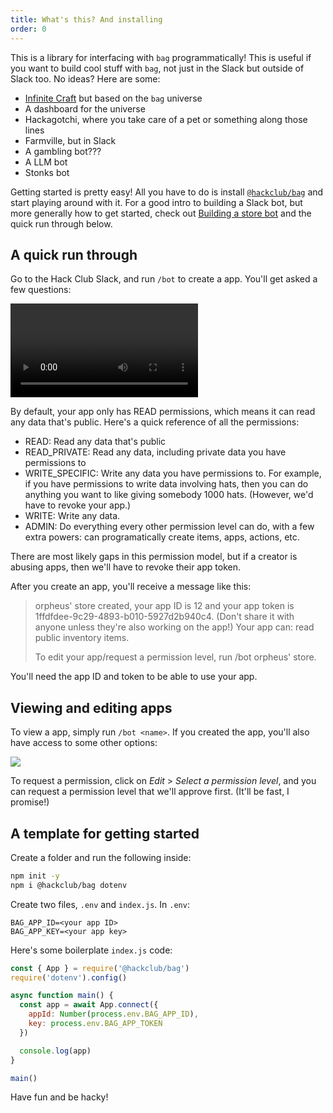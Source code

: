 ```yaml
---
title: What's this? And installing
order: 0
---
```


This is a library for interfacing with `bag` programmatically! This is useful if you want to build cool stuff with `bag`, not just in the Slack but outside of Slack too. No ideas? Here are some:

- [Infinite Craft](https://neal.fun/infinite-craft/) but based on the `bag` universe
- A dashboard for the universe
- Hackagotchi, where you take care of a pet or something along those lines
- Farmville, but in Slack
- A gambling bot???
- A LLM bot
- Stonks bot

Getting started is pretty easy! All you have to do is install [`@hackclub/bag`](https://www.npmjs.com/package/@hackclub/bag) and start playing around with it. For a good intro to building a Slack bot, but more generally how to get started, check out [Building a store bot](/quickstart/store.mdx) and the quick run through below.

## A quick run through

Go to the Hack Club Slack, and run `/bot` to create a app. You'll get asked a few questions:

<video controls>
  <source src="https://cloud-9qvh8uwqs-hack-club-bot.vercel.app/0adobe_express_screen_recording_mar_21.mp4" />
</video>

By default, your app only has READ permissions, which means it can read any data that's public. Here's a quick reference of all the permissions:

- READ: Read any data that's public
- READ_PRIVATE: Read any data, including private data you have permissions to
- WRITE_SPECIFIC: Write any data you have permissions to. For example, if you have permissions to write data involving hats, then you can do anything you want to like giving somebody 1000 hats. (However, we'd have to revoke your app.)
- WRITE: Write any data.
- ADMIN: Do everything every other permission level can do, with a few extra powers: can programatically create items, apps, actions, etc.

There are most likely gaps in this permission model, but if a creator is abusing apps, then we'll have to revoke their app token.

After you create an app, you'll receive a message like this:

> orpheus' store created, your app ID is 12 and your app token is 1ffdfdee-9c29-4893-b010-5927d2b940c4. (Don't share it with anyone unless they're also working on the app!) Your app can: read public inventory items.
>
> To edit your app/request a permission level, run /bot orpheus' store.

You'll need the app ID and token to be able to use your app.

## Viewing and editing apps

To view a app, simply run `/bot <name>`. If you created the app, you'll also have access to some other options:

![](https://cloud-1rm8p6tyq-hack-club-bot.vercel.app/0screenshot_2024-03-21_at_7.10.37___pm.png)

To request a permission, click on _Edit_ > _Select a permission level_, and you can request a permission level that we'll approve first. (It'll be fast, I promise!)

## A template for getting started

Create a folder and run the following inside:

```bash
npm init -y
npm i @hackclub/bag dotenv
```

Create two files, `.env` and `index.js`. In `.env`:

```
BAG_APP_ID=<your app ID>
BAG_APP_KEY=<your app key>
```

Here's some boilerplate `index.js` code:

```javascript
const { App } = require('@hackclub/bag')
require('dotenv').config()

async function main() {
  const app = await App.connect({
    appId: Number(process.env.BAG_APP_ID),
    key: process.env.BAG_APP_TOKEN
  })

  console.log(app)
}

main()
```

Have fun and be hacky!
